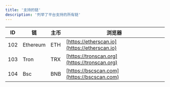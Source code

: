 ```yaml
---
title: '支持的链'
description: '列举了平台支持的所有链'
---
```


| ID  | 链       | 主币 | 浏览器                   |
|-----|----------|------|--------------------------|
| 102 | Ethereum | ETH  | [https://etherscan.io](https://etherscan.io)   |
| 103 | Tron     | TRX  | [https://tronscan.org](https://tronscan.org)   |
| 104 | Bsc      | BNB  | [https://bscscan.com](https://bscscan.com)     |